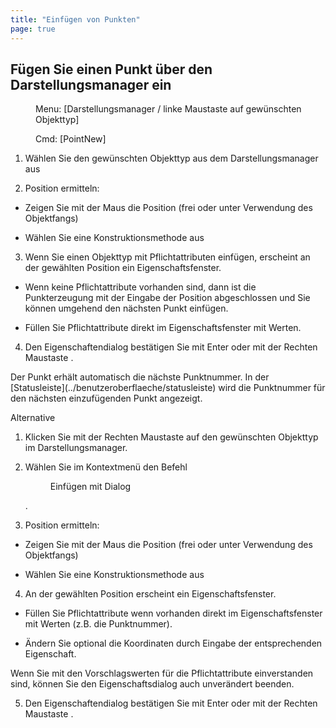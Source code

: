 ```yaml
---
title: "Einfügen von Punkten"
page: true
---
```

## F&#252;gen Sie einen Punkt &#252;ber den Darstellungsmanager ein
 <Menu> Menu: [Darstellungsmanager / linke Maustaste auf gewünschten Objekttyp] </Menu> 
 <Menu> Cmd: [PointNew] </Menu> 

1.  W&#228;hlen Sie den gew&#252;nschten Objekttyp aus dem Darstellungsmanager aus

2.  Position ermitteln: 

- Zeigen Sie mit der Maus die Position (frei oder unter Verwendung des Objektfangs)

- W&#228;hlen Sie eine Konstruktionsmethode aus



3. Wenn Sie einen Objekttyp mit Pflichtattributen einf&#252;gen, erscheint an der gew&#228;hlten Position ein Eigenschaftsfenster. 

- Wenn keine Pflichtattribute vorhanden sind, dann ist die Punkterzeugung mit der Eingabe der Position abgeschlossen und Sie k&#246;nnen umgehend den n&#228;chsten Punkt einf&#252;gen.

- F&#252;llen Sie Pflichtattribute direkt im Eigenschaftsfenster mit Werten.



4. Den Eigenschaftendialog best&#228;tigen Sie mit <Border>Enter</Border>  oder mit der <Border>Rechten Maustaste</Border> .



<Success>
Der Punkt erh&#228;lt automatisch die n&#228;chste Punktnummer. In der [Statusleiste](../benutzeroberflaeche/statusleiste)
 wird die Punktnummer f&#252;r den n&#228;chsten einzuf&#252;genden Punkt angezeigt. 
</Success>


Alternative


1.  Klicken Sie mit der <Border>Rechten Maustaste</Border>  auf den gew&#252;nschten Objekttyp im Darstellungsmanager.

2.  W&#228;hlen Sie im Kontextmen&#252; den Befehl <Menu>Einfügen mit Dialog</Menu> .

3.  Position ermitteln: 

- Zeigen Sie mit der Maus die Position (frei oder unter Verwendung des Objektfangs)

- W&#228;hlen Sie eine Konstruktionsmethode aus



4.  An der gew&#228;hlten Position erscheint ein Eigenschaftsfenster. 

- F&#252;llen Sie Pflichtattribute wenn vorhanden direkt im Eigenschaftsfenster mit Werten (z.B. die Punktnummer).

- &#196;ndern Sie optional die Koordinaten durch Eingabe der entsprechenden Eigenschaft.


<Success>
Wenn Sie mit den Vorschlagswerten f&#252;r die Pflichtattribute einverstanden sind, k&#246;nnen Sie den Eigenschaftsdialog auch unver&#228;ndert beenden.

</Success>


5. Den Eigenschaftendialog best&#228;tigen Sie mit <Border>Enter</Border>  oder mit der <Border>Rechten Maustaste</Border> .



